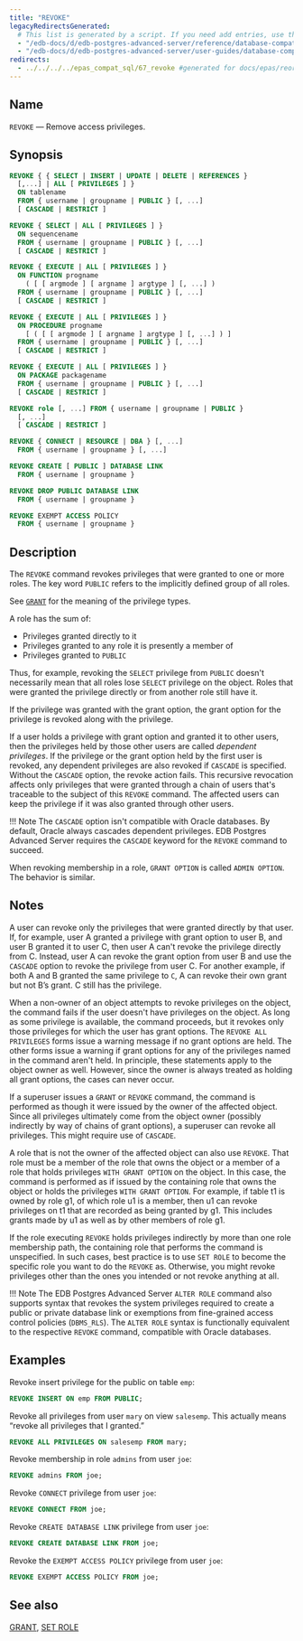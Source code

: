```yaml
---
title: "REVOKE"
legacyRedirectsGenerated:
  # This list is generated by a script. If you need add entries, use the `legacyRedirects` key.
  - "/edb-docs/d/edb-postgres-advanced-server/reference/database-compatibility-for-oracle-developers-reference-guide/9.6/Database_Compatibility_for_Oracle_Developers_Reference_Guide.1.084.html"
  - "/edb-docs/d/edb-postgres-advanced-server/user-guides/database-compatibility-for-oracle-developers-guide/9.5/Database_Compatibility_for_Oracle_Developers_Guide.1.110.html"
redirects:
  - ../../../../epas_compat_sql/67_revoke #generated for docs/epas/reorg-role-use-case-mode
---
```


<div id="revoke" class="registered_link"></div>

## Name

`REVOKE` &mdash; Remove access privileges.

## Synopsis

```sql
REVOKE { { SELECT | INSERT | UPDATE | DELETE | REFERENCES }
  [,...] | ALL [ PRIVILEGES ] }
  ON tablename
  FROM { username | groupname | PUBLIC } [, ...]
  [ CASCADE | RESTRICT ]

REVOKE { SELECT | ALL [ PRIVILEGES ] }
  ON sequencename
  FROM { username | groupname | PUBLIC } [, ...]
  [ CASCADE | RESTRICT ]

REVOKE { EXECUTE | ALL [ PRIVILEGES ] }
  ON FUNCTION progname
    ( [ [ argmode ] [ argname ] argtype ] [, ...] )
  FROM { username | groupname | PUBLIC } [, ...]
  [ CASCADE | RESTRICT ]

REVOKE { EXECUTE | ALL [ PRIVILEGES ] }
  ON PROCEDURE progname
    [ ( [ [ argmode ] [ argname ] argtype ] [, ...] ) ]
  FROM { username | groupname | PUBLIC } [, ...]
  [ CASCADE | RESTRICT ]

REVOKE { EXECUTE | ALL [ PRIVILEGES ] }
  ON PACKAGE packagename
  FROM { username | groupname | PUBLIC } [, ...]
  [ CASCADE | RESTRICT ]

REVOKE role [, ...] FROM { username | groupname | PUBLIC }
  [, ...]
  [ CASCADE | RESTRICT ]

REVOKE { CONNECT | RESOURCE | DBA } [, ...]
  FROM { username | groupname } [, ...]

REVOKE CREATE [ PUBLIC ] DATABASE LINK
  FROM { username | groupname }

REVOKE DROP PUBLIC DATABASE LINK
  FROM { username | groupname }

REVOKE EXEMPT ACCESS POLICY
  FROM { username | groupname }
```

## Description

The `REVOKE` command revokes privileges that were granted to one or more roles. The key word `PUBLIC` refers to the implicitly defined group of all roles.

See [`GRANT`](64_grant) for the meaning of the privilege types.

A role has the sum of:
-  Privileges granted directly to it 
-  Privileges granted to any role it is presently a member of
-  Privileges granted to `PUBLIC`

Thus, for example, revoking the `SELECT` privilege from `PUBLIC` doesn't necessarily mean that all roles lose `SELECT` privilege on the object. Roles that were granted the privilege directly or from another role still have it.

If the privilege was granted with the grant option, the grant option for the privilege is revoked along with the privilege.

If a user holds a privilege with grant option and granted it to other users, then the privileges held by those other users are called *dependent privileges*. If the privilege or the grant option held by the first user is revoked, any dependent privileges are also revoked if `CASCADE` is specified. Without the `CASCADE` option, the revoke action fails. This recursive revocation affects only privileges that were granted through a chain of users that's traceable to the subject of this `REVOKE` command. The affected users can keep the privilege if it was also granted through other users.

!!! Note
    The `CASCADE` option isn't compatible with Oracle databases. By default, Oracle always cascades dependent privileges. EDB Postgres Advanced Server requires the `CASCADE` keyword for the `REVOKE` command to succeed.

When revoking membership in a role, `GRANT OPTION` is called `ADMIN OPTION`. The behavior is similar.

## Notes

A user can revoke only the privileges that were granted directly by that user. If, for example, user A  granted a privilege with grant option to user B, and user B granted it to user C, then user A can't revoke the privilege directly from C. Instead, user A can revoke the grant option from user B and use the `CASCADE` option to revoke the privilege from user C. For another example, if both A and B granted the same privilege to `C`, A can revoke their own grant but not B’s grant. C still has the privilege.

When a non-owner of an object attempts to revoke privileges on the object, the command fails if the user doesn't have privileges on the object. As long as some privilege is available, the command proceeds, but it revokes only those privileges for which the user has grant options. The `REVOKE ALL PRIVILEGES` forms issue a warning message if no grant options are held. The other forms issue a warning if grant options for any of the privileges named in the command aren't held. In principle, these statements apply to the object owner as well. However, since the owner is always treated as holding all grant options, the cases can never occur.

If a superuser issues a `GRANT` or `REVOKE` command, the command is performed as though it were issued by the owner of the affected object. Since all privileges ultimately come from the object owner (possibly indirectly by way of chains of grant options), a superuser can revoke all privileges. This might require use of `CASCADE`.

A role that is not the owner of the affected object can also use `REVOKE`. That role must be a member of the role that owns the object or a member of a role that holds privileges `WITH GRANT OPTION` on the object. In this case, the command is performed as if issued by the containing role that owns the object or holds the privileges `WITH GRANT OPTION`. For example, if table t1 is owned by role g1, of which role u1 is a member, then u1 can revoke privileges on t1 that are recorded as being granted by g1. This includes grants made by u1 as well as by other members of role g1.

If the role executing `REVOKE` holds privileges indirectly by more than one role membership path, the containing role that performs the command is unspecified. In such cases, best practice is to use `SET ROLE` to become the specific role you want to do the `REVOKE` as. Otherwise, you might revoke privileges other than the ones you intended or not revoke anything at all.

!!! Note
    The EDB Postgres Advanced Server `ALTER ROLE` command also supports syntax that revokes the system privileges required to create a public or private database link or exemptions from fine-grained access control policies (`DBMS_RLS`). The `ALTER ROLE` syntax is functionally equivalent to the respective `REVOKE` command, compatible with Oracle databases.

## Examples

Revoke insert privilege for the public on table `emp`:

```sql
REVOKE INSERT ON emp FROM PUBLIC;
```

Revoke all privileges from user `mary` on view `salesemp`. This actually means “revoke all privileges that I granted.”

```sql
REVOKE ALL PRIVILEGES ON salesemp FROM mary;
```

Revoke membership in role `admins` from user `joe`:

```sql
REVOKE admins FROM joe;
```

Revoke `CONNECT` privilege from user `joe`:

```sql
REVOKE CONNECT FROM joe;
```

Revoke `CREATE DATABASE LINK` privilege from user `joe`:

```sql
REVOKE CREATE DATABASE LINK FROM joe;
```

Revoke the `EXEMPT ACCESS POLICY` privilege from user `joe`:

```sql
REVOKE EXEMPT ACCESS POLICY FROM joe;
```

## See also

[GRANT](64_grant/#grant), [SET ROLE](73_set_role/#set_role)
